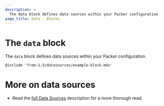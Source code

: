 ```yaml
---
description: >
  The data block defines data sources within your Packer configuration.
page_title: data - Blocks
---
```


# The `data` block

The `data` block defines data sources within your Packer configuration.

`@include 'from-1.5/datasources/example-block.mdx'`

# More on data sources

- Read the [full Data Sources](/docs/templates/hcl_templates/datasources) description for a more
  thorough read.
